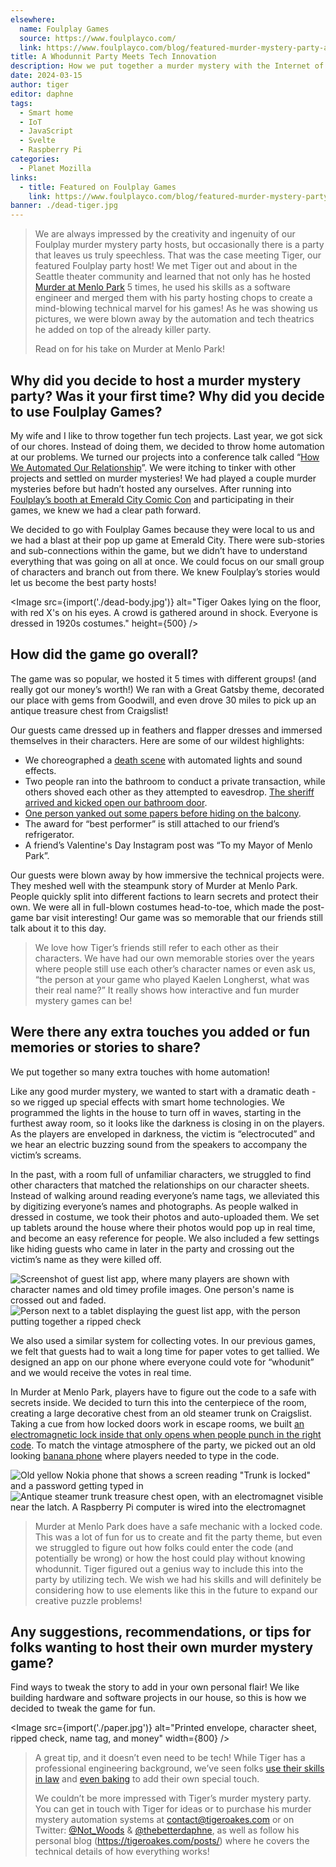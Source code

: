 ```yaml
---
elsewhere:
  name: Foulplay Games
  source: https://www.foulplayco.com/
  link: https://www.foulplayco.com/blog/featured-murder-mystery-party-a-whodunnit-party-meets-tech-innovation
title: A Whodunnit Party Meets Tech Innovation
description: How we put together a murder mystery with the Internet of Things.
date: 2024-03-15
author: tiger
editor: daphne
tags:
  - Smart home
  - IoT
  - JavaScript
  - Svelte
  - Raspberry Pi
categories:
  - Planet Mozilla
links:
  - title: Featured on Foulplay Games
    link: https://www.foulplayco.com/blog/featured-murder-mystery-party-a-whodunnit-party-meets-tech-innovation
banner: ./dead-tiger.jpg
---
```



> We are always impressed by the creativity and ingenuity of our Foulplay murder mystery party hosts, but occasionally there is a party that leaves us truly speechless. That was the case meeting Tiger, our featured Foulplay party host! We met Tiger out and about in the Seattle theater community and learned that not only has he hosted [Murder at Menlo Park](https://www.foulplayco.com/murder-at-menlo-park) 5 times, he used his skills as a software engineer and merged them with his party hosting chops to create a mind-blowing technical marvel for his games! As he was showing us pictures, we were blown away by the automation and tech theatrics he added on top of the already killer party.
>
> Read on for his take on Murder at Menlo Park!

## Why did you decide to host a murder mystery party? Was it your first time? Why did you decide to use Foulplay Games?

My wife and I like to throw together fun tech projects. Last year, we got sick of our chores. Instead of doing them, we decided to throw home automation at our problems. We turned our projects into a conference talk called “[How We Automated Our Relationship](https://www.youtube.com/watch?v=Zxe7bDZweoI&list=PLrF7wZ1Ze5uH1xudf--exufrlgCVCE3n6&index=1)”. We were itching to tinker with other projects and settled on murder mysteries! We had played a couple murder mysteries before but hadn’t hosted any ourselves. After running into [Foulplay’s booth at Emerald City Comic Con](https://www.foulplayco.com/blog/pop-up-murder-mystery-games-at-emerald-city-comic-con-our-recap) and participating in their games, we knew we had a clear path forward.

We decided to go with Foulplay Games because they were local to us and we had a blast at their pop up game at Emerald City. There were sub-stories and sub-connections within the game, but we didn’t have to understand everything that was going on all at once. We could focus on our small group of characters and branch out from there. We knew Foulplay’s stories would let us become the best party hosts!

<Image
  src={import('./dead-body.jpg')}
  alt="Tiger Oakes lying on the floor, with red X's on his eyes. A crowd is gathered around in shock. Everyone is dressed in 1920s costumes."
  height={500}
/>

## How did the game go overall?

The game was so popular, we hosted it 5 times with different groups! (and really got our money’s worth!) We ran with a Great Gatsby theme, decorated our place with gems from Goodwill, and even drove 30 miles to pick up an antique treasure chest from Craigslist!

Our guests came dressed up in feathers and flapper dresses and immersed themselves in their characters. Here are some of our wildest highlights:

- We choreographed a [death scene](https://www.youtube.com/watch?v=0tIsMIf8bTQ) with automated lights and sound effects.
- Two people ran into the bathroom to conduct a private transaction, while others shoved each other as they attempted to eavesdrop. [The sheriff arrived and kicked open our bathroom door](https://www.instagram.com/reel/C3cHT64OEgm/).
- [One person yanked out some papers before hiding on the balcony](https://www.instagram.com/reel/C3b5AWeM_J8/).
- The award for “best performer” is still attached to our friend’s refrigerator.
- A friend’s Valentine's Day Instagram post was “To my Mayor of Menlo Park”.

Our guests were blown away by how immersive the technical projects were. They meshed well with the steampunk story of Murder at Menlo Park. People quickly split into different factions to learn secrets and protect their own. We were all in full-blown costumes head-to-toe, which made the post-game bar visit interesting! Our game was so memorable that our friends still talk about it to this day.

> We love how Tiger’s friends still refer to each other as their characters. We have had our own memorable stories over the years where people still use each other’s character names or even ask us, “the person at your game who played Kaelen Longherst, what was their real name?” It really shows how interactive and fun murder mystery games can be!

## Were there any extra touches you added or fun memories or stories to share?

We put together so many extra touches with home automation!

Like any good murder mystery, we wanted to start with a dramatic death - so we rigged up special effects with smart home technologies. We programmed the lights in the house to turn off in waves, starting in the furthest away room, so it looks like the darkness is closing in on the players. As the players are enveloped in darkness, the victim is “electrocuted” and we hear an electric buzzing sound from the speakers to accompany the victim’s screams.

In the past, with a room full of unfamiliar characters, we struggled to find other characters that matched the relationships on our character sheets. Instead of walking around reading everyone’s name tags, we alleviated this by digitizing everyone’s names and photographs. As people walked in dressed in costume, we took their photos and auto-uploaded them. We set up tablets around the house where their photos would pop up in real time, and become an easy reference for people. We also included a few settings like hiding guests who came in later in the party and crossing out the victim’s name as they were killed off.

<div class="grid grid-cols-1 justify-center gap-2 sm:grid-cols-3">
  <Image
    class="col-span-2"
    src={import('./guest-list.jpg')}
    alt="Screenshot of guest list app, where many players are shown with character names and old timey profile images. One person's name is crossed out and faded."
    width={530}
  />
  <Image
    src={import('./solving-check.jpg')}
    alt="Person next to a tablet displaying the guest list app, with the person putting together a ripped check"
    width={260}
  />
</div>

We also used a similar system for collecting votes. In our previous games, we felt that guests had to wait a long time for paper votes to get tallied. We designed an app on our phone where everyone could vote for “whodunit” and we would receive the votes in real time.

In Murder at Menlo Park, players have to figure out the code to a safe with secrets inside. We decided to turn this into the centerpiece of the room, creating a large decorative chest from an old steamer trunk on Craigslist. Taking a cue from how locked doors work in escape rooms, we built [an electromagnetic lock inside that only opens when people punch in the right code](https://www.youtube.com/shorts/ERMIYKDRYEo). To match the vintage atmosphere of the party, we picked out an old looking [banana phone](https://en.wikipedia.org/wiki/Nokia_8110_4G) where players needed to type in the code.

<div class="grid grid-cols-2 gap-2">
  <Image
    src={import('./banana-phone.jpg')}
    alt='Old yellow Nokia phone that shows a screen reading "Trunk is locked" and a password getting typed in'
    width={392}
    height={392}
  />
  <Image
    src={import('./treasure-chest.jpg')}
    alt="Antique steamer trunk treasure chest open, with an electromagnet visible near the latch. A Raspberry Pi computer is wired into the electromagnet"
    width={392}
    height={392}
  />
</div>

> Murder at Menlo Park does have a safe mechanic with a locked code. This was a lot of fun for us to create and fit the party theme, but even we struggled to figure out how folks could enter the code (and potentially be wrong) or how the host could play without knowing whodunnit. Tiger figured out a genius way to include this into the party by utilizing tech. We wish we had his skills and will definitely be considering how to use elements like this in the future to expand our creative puzzle problems!

## Any suggestions, recommendations, or tips for folks wanting to host their own murder mystery game?

Find ways to tweak the story to add in your own personal flair! We like building hardware and software projects in our house, so this is how we decided to tweak the game for fun.

<Image
  src={import('./paper.jpg')}
  alt="Printed envelope, character sheet, ripped check, name tag, and money"
  width={800}
/>

> A great tip, and it doesn’t even need to be tech! While Tiger has a professional engineering background, we’ve seen folks [use their skills in law](https://www.foulplayco.com/blog/featured-murder-mystery-party-this-curious-case-is-closed) and [even baking](https://www.instagram.com/p/CzJsyjVL8ZE/?utm_source=ig_web_copy_link&igsh=MzRlODBiNWFlZA==) to add their own special touch.
>
> We couldn’t be more impressed with Tiger’s murder mystery party. You can get in touch with Tiger for ideas or to purchase his murder mystery automation systems at [contact@tigeroakes.com](mailto:contact@tigeroakes.com) or on Twitter: [@Not_Woods](https://twitter.com/Not_Woods) & [@thebetterdaphne](https://twitter.com/thebetterdaphne), as well as follow his personal blog (https://tigeroakes.com/posts/) where he covers the technical details of how everything works!

